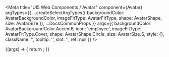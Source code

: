 
<Meta
  title="UI5 Web Components / Avatar"
  component={Avatar}
  argTypes={{
    ...createSelectArgTypes({
      backgroundColor: AvatarBackgroundColor,
      imageFitType: AvatarFitType,
      shape: AvatarShape,
      size: AvatarSize
    }),
    ...DocsCommonProps
  }}
  args={{
    backgroundColor: AvatarBackgroundColor.Accent6,
    icon: 'employee',
    imageFitType: AvatarFitType.Cover,
    shape: AvatarShape.Circle,
    size: AvatarSize.S,
    style: {},
    className: '',
    tooltip: '',
    slot: '',
    ref: null
  }}
/>

<DocsHeader />

<Canvas>
  <Story name="Default">
    {(args) => {
      return <Avatar {...args} />;
    }}
  </Story>
</Canvas>

<ArgsTable story="." />

